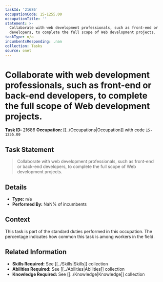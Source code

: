 ```yaml
---
taskId: '21686'
occupationCode: 15-1255.00
occupationTitle: ''
statement: >-
  Collaborate with web development professionals, such as front-end or back-end
  developers, to complete the full scope of Web development projects.
taskType: n/a
incumbentsResponding: .nan
collection: Tasks
source: onet
---
```

# Collaborate with web development professionals, such as front-end or back-end developers, to complete the full scope of Web development projects.

**Task ID:** 21686
**Occupation:** [[../Occupations|Occupation]] with code `15-1255.00`

## Task Statement

> Collaborate with web development professionals, such as front-end or back-end developers, to complete the full scope of Web development projects.

## Details

- **Type:** n/a
- **Performed By:** NaN% of incumbents

## Context

This task is part of the standard duties performed in this occupation. The percentage indicates how common this task is among workers in the field.

## Related Information

- **Skills Required:** See [[../Skills|Skills]] collection
- **Abilities Required:** See [[../Abilities|Abilities]] collection
- **Knowledge Required:** See [[../Knowledge|Knowledge]] collection
